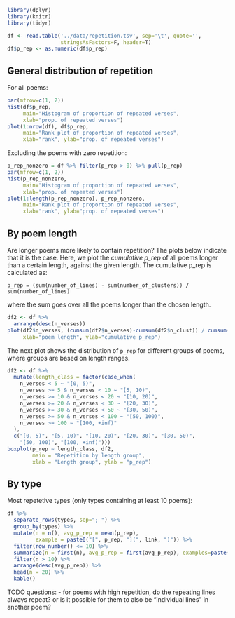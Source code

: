 ```r
library(dplyr)
library(knitr)
library(tidyr)
```

```r
df <- read.table('../data/repetition.tsv', sep='\t', quote='',
                 stringsAsFactors=F, header=T)
df$p_rep <- as.numeric(df$p_rep)
```

## General distribution of repetition

For all poems:

```r
par(mfrow=c(1, 2))
hist(df$p_rep,
     main="Histogram of proportion of repeated verses",
     xlab="prop. of repeated verses")
plot(1:nrow(df), df$p_rep,
     main="Rank plot of proportion of repeated verses",
     xlab="rank", ylab="prop. of repeated verses")
```

Excluding the poems with zero repetition:

```r
p_rep_nonzero = df %>% filter(p_rep > 0) %>% pull(p_rep)
par(mfrow=c(1, 2))
hist(p_rep_nonzero,
     main="Histogram of proportion of repeated verses",
     xlab="prop. of repeated verses")
plot(1:length(p_rep_nonzero), p_rep_nonzero,
     main="Rank plot of proportion of repeated verses",
     xlab="rank", ylab="prop. of repeated verses")
```

## By poem length

Are longer poems more likely to contain repetition? The plots below
indicate that it is the case. Here, we plot the *cumulative p_rep* of
all poems longer than a certain length, against the given length.
The cumulative p_rep is calculated as:
```
p_rep = (sum(number_of_lines) - sum(number_of_clusters)) / sum(number_of_lines)
```
where the sum goes over all the poems longer than the chosen length.

```r
df2 <- df %>%
  arrange(desc(n_verses))
plot(df2$n_verses, (cumsum(df2$n_verses)-cumsum(df2$n_clust)) / cumsum(df2$n_verses),
     xlab="poem length", ylab="cumulative p_rep")
```

The next plot shows the distribution of `p_rep` for different groups of poems,
where groups are based on length ranges.

```r
df2 <- df %>%
  mutate(length_class = factor(case_when(
    n_verses < 5 ~ "[0, 5)",
    n_verses >= 5 & n_verses < 10 ~ "[5, 10)",
    n_verses >= 10 & n_verses < 20 ~ "[10, 20)",
    n_verses >= 20 & n_verses < 30 ~ "[20, 30)",
    n_verses >= 30 & n_verses < 50 ~ "[30, 50)",
    n_verses >= 50 & n_verses < 100 ~ "[50, 100)",
    n_verses >= 100 ~ "[100, +inf)"
  ),
  c("[0, 5)", "[5, 10)", "[10, 20)", "[20, 30)", "[30, 50)",
    "[50, 100)", "[100, +inf)")))
boxplot(p_rep ~ length_class, df2,
        main = "Repetition by length group",
        xlab = "Length group", ylab = "p_rep")
```

## By type

Most repetetive types (only types containing at least 10 poems):
```r
df %>%
  separate_rows(types, sep="; ") %>%
  group_by(types) %>%
  mutate(n = n(), avg_p_rep = mean(p_rep),
         example = paste0("[", p_rep, "](", link, ")")) %>%
  filter(row_number() <= 10) %>%
  summarize(n = first(n), avg_p_rep = first(avg_p_rep), examples=paste(example, collapse="; ")) %>%
  filter(n > 10) %>%
  arrange(desc(avg_p_rep)) %>%
  head(n = 20) %>%
  kable()
```

TODO questions:
- for poems with high repetition, do the repeating lines always repeat? or is it possible for them to also be "individual lines" in another poem?

